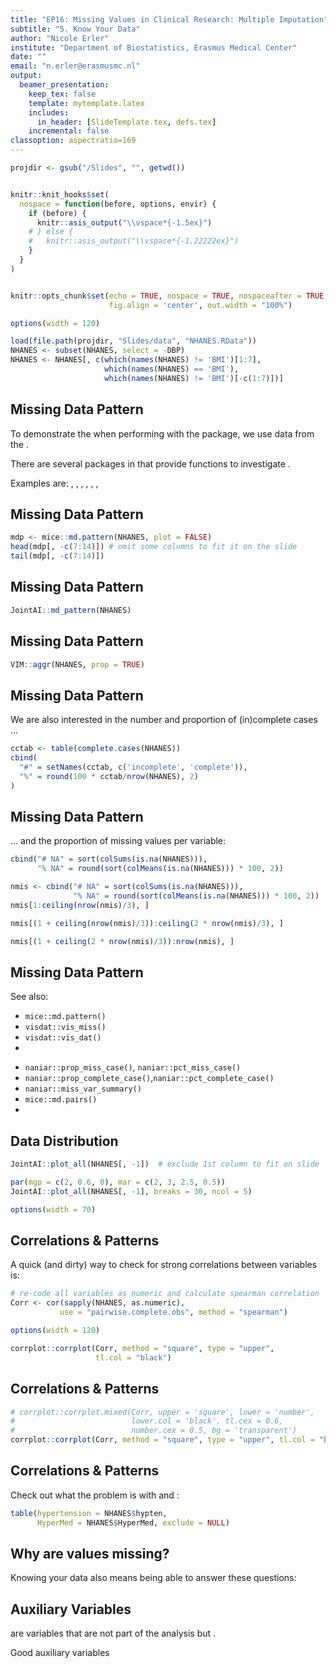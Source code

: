 ```yaml
---
title: "EP16: Missing Values in Clinical Research: Multiple Imputation"
subtitle: "5. Know Your Data"
author: "Nicole Erler"
institute: "Department of Biostatistics, Erasmus Medical Center"
date: ""
email: "n.erler@erasmusmc.nl"
output:
  beamer_presentation:
    keep_tex: false
    template: mytemplate.latex
    includes:
      in_header: [SlideTemplate.tex, defs.tex]
    incremental: false
classoption: aspectratio=169
---
```


```r
projdir <- gsub("/Slides", "", getwd())


knitr::knit_hooks$set(
  nospace = function(before, options, envir) {
    if (before) {
      knitr::asis_output("\\vspace*{-1.5ex}")
    # } else {
    #   knitr::asis_output("\\vspace*{-1.22222ex}")
    }
  }
)


knitr::opts_chunk$set(echo = TRUE, nospace = TRUE, nospaceafter = TRUE,
                      fig.align = 'center', out.width = "100%")

options(width = 120)

load(file.path(projdir, "Slides/data", "NHANES.RData"))
NHANES <- subset(NHANES, select = -DBP)
NHANES <- NHANES[, c(which(names(NHANES) != 'BMI')[1:7],
                     which(names(NHANES) == 'BMI'),
                     which(names(NHANES) != 'BMI')[-c(1:7)])]
```



## Missing Data Pattern
To demonstrate the \blue{work flow} when performing \blue{multiple imputation}
with the \textbf{mice} package, we use data from the
\href{https://www.cdc.gov/nchs/nhanes/index.htm}{National Health and Nutrition
Examination Survey (NHANES)}.


\vfill

There are several packages in \includegraphics[width = 1em]{TemplateGraphics/Rlogo.png}
that provide functions to investigate
\blue{the missing data pattern}.

\bigskip

Examples are:\newline
\textbf{mice}, \textbf{JointAI}, \textbf{VIM}, \textbf{Amelia}, \textbf{visdat}, \textbf{naniar}, \ldots


## Missing Data Pattern
\scriptsize
```r
mdp <- mice::md.pattern(NHANES, plot = FALSE)
head(mdp[, -c(7:14)]) # omit some columns to fit it on the slide
tail(mdp[, -c(7:14)])
```

## Missing Data Pattern
\scriptsize
```r
JointAI::md_pattern(NHANES)
```

\begin{center}
\vspace*{-1.8ex}
\includegraphics[width=0.6\linewidth]{05_Know_Your_Data_files/figure-beamer/JointAI_md_pattern-1}
\vspace*{-1.5ex}
\end{center}

## Missing Data Pattern
\scriptsize
```r
VIM::aggr(NHANES, prop = TRUE)
```


## Missing Data Pattern
We are also interested in the number and proportion of (in)complete cases ...
\small
```r
cctab <- table(complete.cases(NHANES))
cbind(
  "#" = setNames(cctab, c('incomplete', 'complete')),
  "%" = round(100 * cctab/nrow(NHANES), 2)
)
```


## Missing Data Pattern
... and the proportion of missing values per variable:
\small
```r
cbind("# NA" = sort(colSums(is.na(NHANES))),
      "% NA" = round(sort(colMeans(is.na(NHANES))) * 100, 2))
```

\begincols[t, onlytextwidth]
\begincol{0.29\linewidth}
\small
```r
nmis <- cbind("# NA" = sort(colSums(is.na(NHANES))),
              "% NA" = round(sort(colMeans(is.na(NHANES))) * 100, 2))
nmis[1:ceiling(nrow(nmis)/3), ]
```
\endcol
\begincol{0.3\linewidth}
```r
nmis[(1 + ceiling(nrow(nmis)/3)):ceiling(2 * nrow(nmis)/3), ]
```
\endcol
\begincol{0.35\linewidth}
```r
nmis[(1 + ceiling(2 * nrow(nmis)/3)):nrow(nmis), ]
```
\endcol
\endcols

## Missing Data Pattern
See also:

\begincols[t, onlytextwidth]
\begincol{0.48\linewidth}

* `mice::md.pattern()`
* `visdat::vis_miss()`
* `visdat::vis_dat()`
* \ldots

\endcol
\begincol{0.48\linewidth}

* `naniar::prop_miss_case()`,\newline
  `naniar::pct_miss_case()`
* `naniar::prop_complete_case()`,\newline`naniar::pct_complete_case()`
* `naniar::miss_var_summary()`
* `mice::md.pairs()`
* \ldots

\endcol
\endcols

## Data Distribution
\small
```r
JointAI::plot_all(NHANES[, -1])  # exclude 1st column to fit on slide
```

\vspace*{-2.5ex}
```r
par(mgp = c(2, 0.6, 0), mar = c(2, 3, 2.5, 0.5))
JointAI::plot_all(NHANES[, -1], breaks = 30, ncol = 5)
```
\vspace*{-1.5ex}


```r
options(width = 70)
```


## Correlations & Patterns

A quick (and dirty) way to check for strong correlations between variables is:
\small
```r
# re-code all variables as numeric and calculate spearman correlation
Corr <- cor(sapply(NHANES, as.numeric),
           use = "pairwise.complete.obs", method = "spearman")
```

```r
options(width = 120)
```

```r
corrplot::corrplot(Corr, method = "square", type = "upper",
                   tl.col = "black")
```
\normalsize
\blue{Note:} \parbox[t]{0.9\linewidth}{
We only use the correlation coefficient for categorical variables for\\
visualization, not as a statistical result!
}

## Correlations & Patterns
```r
# corrplot::corrplot.mixed(Corr, upper = 'square', lower = 'number',
#                          lower.col = 'black', tl.cex = 0.6,
#                          number.cex = 0.5, bg = 'transparent')
corrplot::corrplot(Corr, method = "square", type = "upper", tl.col = "black")
```
\vspace*{-2ex}

## Correlations & Patterns
Check out what the problem is with \Rstring{hypertension} and \Rstring{HyperMed}:
\small
```r
table(hypertension = NHANES$hypten,
      HyperMed = NHANES$HyperMed, exclude = NULL)
```


## Why are values missing?
Knowing your data also means being able to answer these questions:
\begin{itemize}
\item Do missing values in multiple variables always \blue{occur together}?\\
      (e.g. blood measurements)
\item Are there \blue{structural missing values}? (e.g. pregnancy status in men)
\item Are there \blue{patterns} in the missing values?\\
      (e.g. only patients with hypertension have observations of \Rstring{HyperMed})
\item Are values \blue{missing by design}?
\item Is the \blue{assumption of ignorable missingness} (MAR or MCAR) justifiable?
\end{itemize}


## Auxiliary Variables
\blue{Auxiliary variables} are variables that are not part of the analysis but
\blue{can help during imputation}.

\bigskip

Good auxiliary variables
\begin{itemize}
\item are \blue{related to the probability of missingness} in a variable, or
\item are \blue{related to the incomplete variable} itself,
\item do \blue{not have many missing values} themselves and
\item are (mostly) \blue{observed} when the incomplete variable of interest is missing.
\end{itemize}
